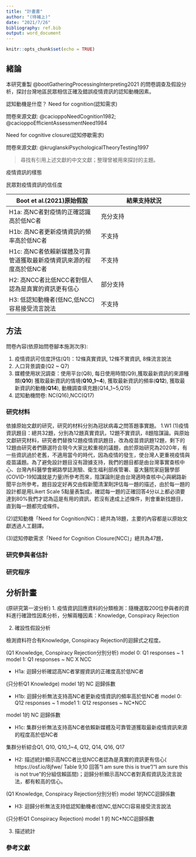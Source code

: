 ```yaml
---
title: "計畫書"
author: "(待補上)"
date: "2021/7/26"
bibliography: ref.bib
output: word_document
---
```


```r
knitr::opts_chunk$set(echo = TRUE)
```

## 緒論

本研究重製 @bootGatheringProcessingInterpreting2021 的問卷調查及假設分析，探討台灣地區民眾相信正確及錯誤疫情資訊的認知動機因素。

認知動機是什麼？
Need for cognition(認知需求)


問卷來源文獻: @cacioppoNeedCognition1982;  @cacioppoEfficientAssessmentNeed1984

Need for cognitive closure(認知停歇需求)

問卷來源文獻: @kruglanskiPsychologicalTheoryTesting1997

> 尋找有引用上述文獻的中文文獻；整理曾被用來探討的主題。

疫情資訊的樣態

民眾對疫情資訊的信任度

|Boot et al.(2021)原始假設 | 結果支持狀況 |
|---|---|
|H1a: 高NC者對疫情的正確認識高於低NC者 | 充分支持 |
|H1b: 高NC者更新疫情資訊的頻率高於低NC者 | 不支持 |
|H1c: 高NC者依賴新媒體及可靠管道獲取最新疫情資訊來源的程度高於低NC者 | 不支持 |
|H2: 高NCC者比低NCC者對個人認為是真實的資訊更有信心 | 部分支持 |
|H3: 低認知動機者(低NC,低NCC)容易接受流言說法 | 不支持 |



## 方法

問卷內容(依原始問卷腳本施測次序):

1. 疫情資訊可信度評估(Q1)：12條真實資訊, 12條不實資訊, 8條流言說法
2. 人口背景調查(Q2 ~ Q7)
3. 媒體使用狀況調查：使用平台(Q8), 每日使用時間(Q9),獲取最新資訊的來源種類(**Q10**) 獲取最新資訊的情境(**Q10_1~4**), 獲取最新資訊的頻率(**Q12**), 獲取最新資訊的動機(**Q14**), 動機調查填充題(Q14_1~5,Q15)
4. 認知動機問卷: NC(Q16),NCC(Q17)

### 研究材料

依據原始文獻的研究，研究的材料分別為冠狀病毒之問答題事實題。
1.W1
(1)疫情資訊題目：總共32題，分別為12題真實資訊，12題不實資訊，8題陰謀論。與原始文獻研究材料，研究者們替換12題疫情資訊題目，改為疫苗資訊題12題，剩下的12題由研究者們篩選符合現今大家比較重視的議題，由於原始研究為2020年，有一些資訊過於老舊，不適用當今的時代，因為疫情的發生，使台灣人更重視疫情與疫苗議題。為了避免設計題目沒有證據支持，我們的題目都是由台灣事實查核中心、台灣內科醫學會網路學誌測驗、衛生福利部疾管署、臺大醫院家庭醫學部(COVID-19知識就是力量)所參考而來，陰謀論則是由台灣適時查核中心與網路新聞平台所參考。題目設定好再交由假新聞清潔劑評估每一題的描述，由於每一題的設計都是用Likert Scale 5點量表製成，確認每一題的正確回答4分以上都必須要達到80%我們才認為這是有用的資訊，若沒有達成上述條件，則會重新找題目，直到每一題都完成條件。

(2)認知動機「Need for Cognition(NC)：總共為18題，主要的內容都是以原始文獻透過人工翻譯。

(3)認知停歇需求「Need for Cognition Closure(NCC)」總共為47題，

### 研究參與者估計 

### 研究程序


## 分析計畫

(原研究第一波分析)
1. 疫情資訊回應資料的分類檢測：隨機選取200位參與者的資料進行確證性因素分析，分解兩種因素：Knowledge, Conspiracy Rejection

2. 確設性假設分析

檢測資料符合有Knowledge, Conspiracy Rejection的迴歸式之程度。

(Q1 Knowledge, Conspiracy Rejection分別分析)
model 0: Q1 responses ~ 1
model 1: Q1 responses ~ NC X NCC

- H1a: 迴歸分析確認高NC者掌握資訊的正確度高於低NC者

(只分析Q1 Knowledge)
model 1的 NC 迴歸係數

- H1b: 迴歸分析無法支持高NC者更新疫情資訊的頻率高於低NC者
model 0: Q12 responses ~ 1
mode1 1: Q12 responses ~ NC*NCC

model 1的 NC 迴歸係數

- H1c: 集群分析無法支持高NC者依賴新媒體及可靠管道獲取最新疫情資訊來源的程度高於低NC者

集群分析綜合Q1, Q10, Q10_1~4, Q12, Q14, Q16, Q17

- H2: 描述統計顯示高NCC者比低NCC者認為是真實的資訊更有信心( https://osf.io/8jfwe/  Table 9,10 回答“I am sure this is true"/"I am sure this is not true"的分組信賴區間)；迴歸分析顯示高NCC者對真假資訊及流言說法，都有較高的信心。

(Q1 Knowledge, Conspiracy Rejection分別分析)
model 1的NCC迴歸係數

- H3: 迴歸分析無法支持低認知動機者(低NC,低NCC)容易接受流言說法

(只分析Q1 Conspiracy Rejection)
model 1 的 NC*NCC迴歸係數

3. 描述統計




### 參考文獻

